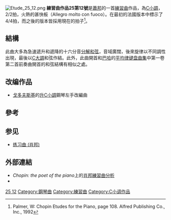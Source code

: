 {{NoteTA
|G1=Music
}}
[[Image:Etude_25_12.png|thumb]]
{{listen
 | filename     = Frederic Chopin - Opus 25 - Twelve Grand Etudes - c minor.ogg
 | title        = 練習曲作品25第12號
 | description  = 演奏：{{le|玛莎·戈德斯坦|Martha Goldstein}}
 | format       = [[Ogg|Ogg]]
 | filename2    = Frederic Chopin - etude no. 12 in c minor, op. 25.ogg 
 | title2       = 練習曲作品25第12號
 | description2 = 演奏：[[Donald_Betts|Donald Betts]]，来自[[Musopen|Musopen]]
 | format2      = [[ogg|ogg]]
}}
'''練習曲作品25第12號'''是[[蕭邦|蕭邦]]的一首[[練習曲|練習曲]]作品，為[[C小調|C小調]]，2/2拍，火熱的甚快板（Allegro molto con fuoco）。在最初的法國版本中標示了4/4拍，而之後的版本皆採用現在的拍子<ref>Palmer, W: Chopin Etudes for the Piano, page 108. Alfred Publishing Co., Inc., 1992</ref>。

==結構==
此曲大多為急速遞升和遞降的十六分音[[琶音|分解和弦]]，音域廣闊，後來旋律以不同調性出現，最後以[[C大調|C大調]]和弦作結。此外，此曲開首和[[约翰·塞巴斯蒂安·巴赫|巴哈]]的[[平均律键盘曲集|平均律键盘曲集]]中第一卷第二首前奏曲開首的和弦結構有相似之處。

==改编作品==
* [[戈多夫斯基|戈多夫斯基]]的[[升C小調|升C小調]]鋼琴左手改編曲

==參考==
{{reflist}}

== 参见 ==
* [[练习曲_(肖邦)|练习曲 (肖邦)]]

== 外部連結 ==
* ''Chopin: the poet of the piano''上的[http://www.ourchopin.com/analysis/etude25.html 肖邦練習曲分析]{{En icon}}
* {{IMSLP2|work=Etudes_Op.25_%28Chopin%2C_Frederic%29|cname=練習曲作品25}}

{{肖邦練習曲}}

[[Category:蕭邦練習曲|25 12]]
[[Category:鋼琴曲|Category:鋼琴曲]]
[[Category:練習曲|Category:練習曲]]
[[Category:C小调作品|Category:C小调作品]]